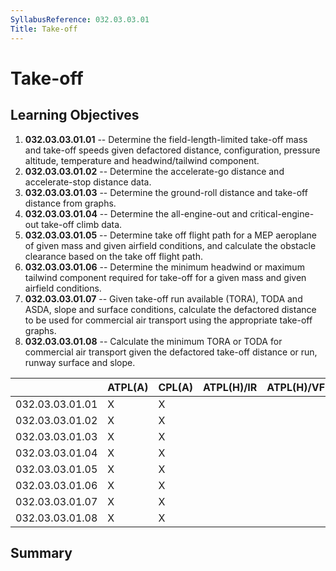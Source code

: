 ```yaml
---
SyllabusReference: 032.03.03.01
Title: Take-off
---
```


# Take-off

## Learning Objectives

1.  **032.03.03.01.01** -- Determine the field-length-limited take-off mass and
    take-off speeds given defactored distance, configuration, pressure altitude,
    temperature and headwind/tailwind component.
2.  **032.03.03.01.02** -- Determine the accelerate-go distance and
    accelerate-stop distance data.
3.  **032.03.03.01.03** -- Determine the ground-roll distance and take-off
    distance from graphs.
4.  **032.03.03.01.04** -- Determine the all-engine-out and critical-engine-out
    take-off climb data.
5.  **032.03.03.01.05** -- Determine take off flight path for a MEP aeroplane of
    given mass and given airfield conditions, and calculate the obstacle
    clearance based on the take off flight path.
6.  **032.03.03.01.06** -- Determine the minimum headwind or maximum tailwind
    component required for take-off for a given mass and given airfield
    conditions.
7.  **032.03.03.01.07** -- Given take-off run available (TORA), TODA and ASDA,
    slope and surface conditions, calculate the defactored distance to be used
    for commercial air transport using the appropriate take-off graphs.
8.  **032.03.03.01.08** -- Calculate the minimum TORA or TODA for commercial air
    transport given the defactored take-off distance or run, runway surface and
    slope.

|                 | ATPL(A) | CPL(A) | ATPL(H)/IR | ATPL(H)/VFR | CPL(H) | IR  | CBIR(A) |
| --------------- | ------- | ------ | ---------- | ----------- | ------ | --- | ------- |
| 032.03.03.01.01 | X       | X      |            |             |        |     |         |
| 032.03.03.01.02 | X       | X      |            |             |        |     |         |
| 032.03.03.01.03 | X       | X      |            |             |        |     |         |
| 032.03.03.01.04 | X       | X      |            |             |        |     |         |
| 032.03.03.01.05 | X       | X      |            |             |        |     |         |
| 032.03.03.01.06 | X       | X      |            |             |        |     |         |
| 032.03.03.01.07 | X       | X      |            |             |        |     |         |
| 032.03.03.01.08 | X       | X      |            |             |        |     |         |

## Summary
